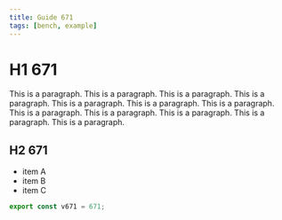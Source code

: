 ```yaml
---
title: Guide 671
tags: [bench, example]
---
```


# H1 671

This is a paragraph. This is a paragraph. This is a paragraph. This is a paragraph. This is a paragraph. This is a paragraph. This is a paragraph. This is a paragraph. This is a paragraph. This is a paragraph. This is a paragraph. This is a paragraph. 

## H2 671

- item A
- item B
- item C

```ts
export const v671 = 671;
```